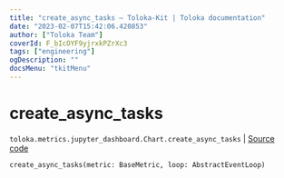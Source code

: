 ```yaml
---
title: "create_async_tasks — Toloka-Kit | Toloka documentation"
date: "2023-02-07T15:42:06.420853"
author: ["Toloka Team"]
coverId: F_bIcOYF9yjrxkPZrXc3
tags: ["engineering"]
ogDescription: ""
docsMenu: "tkitMenu"
---
```


# create_async_tasks
`toloka.metrics.jupyter_dashboard.Chart.create_async_tasks` | [Source code](https://github.com/Toloka/toloka-kit/blob/v1.1.3/src/metrics/jupyter_dashboard.py#L102)

```python
create_async_tasks(metric: BaseMetric, loop: AbstractEventLoop)
```